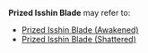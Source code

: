 {{Disambiguation}}
'''Prized Isshin Blade''' may refer to:
* [[Prized Isshin Blade (Awakened)]]
* [[Prized Isshin Blade (Shattered)]]